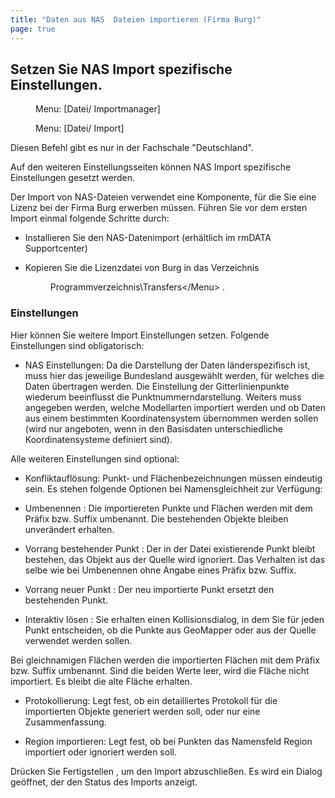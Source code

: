 ```yaml
---
title: "Daten aus NAS  Dateien importieren (Firma Burg)"
page: true
---
```

## Setzen Sie NAS Import spezifische Einstellungen.
<GeoMapper> <Menu> Menu: [Datei/ Importmanager] </Menu> </GeoMapper><GeoDesigner> <Menu> Menu: [Datei/ Import] </Menu> </GeoDesigner>

<Warning>
Diesen Befehl gibt es nur in der Fachschale &quot;Deutschland&quot;. 
</Warning>


Auf den weiteren Einstellungsseiten k&#246;nnen NAS Import spezifische Einstellungen gesetzt werden.

<Success>
Der Import von NAS-Dateien verwendet eine Komponente, f&#252;r die Sie eine Lizenz bei der Firma Burg erwerben m&#252;ssen. F&#252;hren Sie vor dem ersten Import einmal folgende Schritte durch:

-  Installieren Sie den NAS-Datenimport (erh&#228;ltlich im rmDATA Supportcenter)


-  Kopieren Sie die Lizenzdatei von Burg in das Verzeichnis <Menu>Programmverzeichnis\Transfers\</Menu> .




</Success>


### Einstellungen
Hier k&#246;nnen Sie weitere Import Einstellungen setzen. Folgende Einstellungen sind obligatorisch:

- <Bold> NAS Einstellungen: </Bold>  Da die Darstellung der Daten l&#228;nderspezifisch ist, muss hier das jeweilige Bundesland ausgew&#228;hlt werden, f&#252;r welches die Daten &#252;bertragen werden. Die Einstellung der Gitterlinienpunkte wiederum beeinflusst die Punktnummerndarstellung. Weiters muss angegeben werden, welche Modellarten importiert werden und ob Daten aus einem bestimmten Koordinatensystem &#252;bernommen werden sollen (wird nur angeboten, wenn in den Basisdaten unterschiedliche Koordinatensysteme definiert sind).



Alle weiteren Einstellungen sind optional:

- <Bold> Konfliktaufl&#246;sung: </Bold> Punkt- und Fl&#228;chenbezeichnungen m&#252;ssen eindeutig sein. Es stehen folgende Optionen bei Namensgleichheit  zur Verf&#252;gung:

- <Italic> Umbenennen </Italic> : Die importiereten Punkte und Fl&#228;chen werden mit dem Pr&#228;fix bzw. Suffix umbenannt. Die bestehenden Objekte bleiben unver&#228;ndert erhalten.

- <Italic> Vorrang bestehender Punkt </Italic> : Der in der Datei existierende Punkt bleibt bestehen, das Objekt aus der Quelle wird ignoriert. Das Verhalten ist das selbe wie bei <Italic> Umbenennen </Italic>  ohne Angabe eines Pr&#228;fix bzw. Suffix.

- <Italic> Vorrang neuer Punkt </Italic> : Der neu importierte Punkt ersetzt den bestehenden Punkt.

- <Italic> Interaktiv l&#246;sen </Italic> : Sie erhalten einen Kollisionsdialog, in dem Sie f&#252;r jeden Punkt entscheiden, ob die Punkte aus GeoMapper oder aus der Quelle verwendet werden sollen. 


<Warning>
Bei gleichnamigen Fl&#228;chen werden die importierten Fl&#228;chen mit dem Pr&#228;fix bzw. Suffix umbenannt. Sind die beiden Werte leer, wird die Fl&#228;che nicht importiert. Es bleibt die alte Fl&#228;che erhalten.

</Warning>


- <Bold> Protokollierung: </Bold>  Legt fest, ob ein detailliertes Protokoll f&#252;r die importierten Objekte generiert werden soll, oder nur eine Zusammenfassung.

- <Bold> Region importieren: </Bold>  Legt fest, ob bei Punkten das Namensfeld <Italic> Region </Italic>  importiert oder ignoriert werden soll.




Dr&#252;cken Sie  <Border>Fertigstellen</Border> , um den Import abzuschlie&#223;en. Es wird ein Dialog ge&#246;ffnet, der den Status des Imports anzeigt.